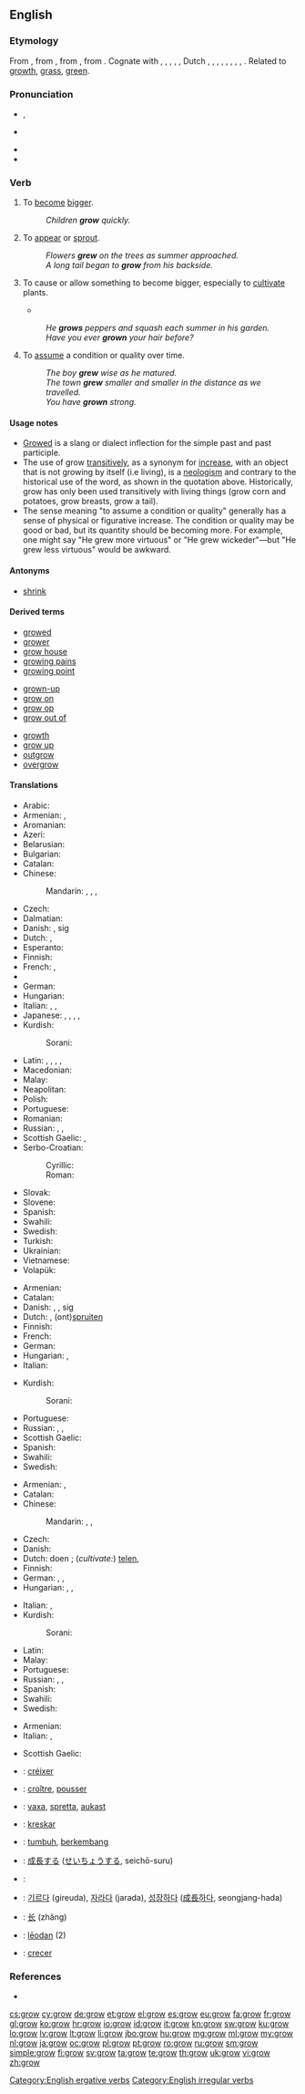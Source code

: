 ==English==

===Etymology===
From {{etyl|enm}} {{term|growen|lang=enm}}, from {{etyl|ang}} {{term|growan|grōwan|to grow, increase, flourish, germinate|lang=ang}}, from {{etyl|gem-pro|en}} {{recons|grōaną||to grow, grow green|lang=gem-pro}}, from {{etyl|ine-pro|en}} {{recons|gʰreH₁-||to grow, become green|lang=ine-pro}}. 
{{rel-top|cognates}}
Cognate with {{etyl|sco|-}} {{term|grow|lang=sco}}, {{term|grew||to grow|lang=sco}}, {{etyl|frr|-}} {{term|grojen|lang=frr}}, {{term|growen||to grow|lang=frr}}, {{etyl|fy|-}} {{term|groeie||to grow|lang=fy}}, Dutch {{term|groeien||to grow|lang=nl}}, {{etyl|gmh|-}} {{term|grüejen||to grow, grow green|lang=gmh}}, {{etyl|da|-}} {{term|gro||to grow|lang=da}}, {{etyl|no|-}} {{term|gro||to grow|lang=no}}, {{etyl|sv|-}} {{term|gro||to germinate, grow, sprout|lang=sv}}, {{etyl|is|-}} {{term|gróa||to grow|lang=is}}, {{etyl|la|-}} {{term|herba||plant, herb, weed|lang=la}}, {{etyl|sv|-}} {{term|gröda||crop|lang=sv}}, {{etyl|frr|-}} {{term|greyde||growth, pasture|lang=frr}}. Related to [[growth]], [[grass]], [[green]].
{{rel-bottom}}

===Pronunciation===
* {{a|UK}} {{IPA|/ɡɹəʊ/}}, {{X-SAMPA|/gr@U/}}
* {{a|US}} {{IPA|/ɡɹoʊ/}}
* {{audio|en-us-grow.ogg|Audio (US)}}
* {{rhymes|əʊ}}

===Verb===
{{en-verb|grows|growing|grew|grown}}

# {{ergative}} To [[become]] [[bigger]].
#: ''Children '''grow''' quickly.''
# {{intransitive}} To [[appear]] or [[sprout]].
#: ''Flowers '''grew''' on the trees as summer approached.''
#: ''A long tail began to '''grow''' from his backside.''
# {{transitive}} To cause or allow something to become bigger, especially to [[cultivate]] plants.
#* {{quote-news
|year=2011
|date=March 01
|author=Peter Roff
|title=Another Foolish Move By Congress
|work=Fox News
|url=http://www.foxnews.com/opinion/2011/03/01/foolish-congress/
|passage=''The Bush administration – which sought to '''grow''' the number of fisheries managed under a program known as “catch shares”...''}}
#: ''He '''grows''' peppers and squash each summer in his garden.''
#: ''Have you ever '''grown''' your hair before?''
# {{copulative}} To [[assume]] a condition or quality over time.
#: ''The boy '''grew''' wise as he matured.''
#: ''The town '''grew''' smaller and smaller in the distance as we travelled.''
#: ''You have '''grown''' strong.''

====Usage notes====
* [[growed|Growed]] is a slang or dialect inflection for the simple past and past participle.
* The use of grow [[transitive]]ly, as a synonym for [[increase]], with an object that is not growing by itself (i.e  living), is a [[neologism]] and contrary to the historical use of the word, as shown in the quotation above. Historically, grow has only been used transitively with living things (grow corn and potatoes, grow breasts, grow a tail).
* The sense meaning "to assume a condition or quality" generally has a sense of physical or figurative increase. The condition or quality may be good or bad, but its quantity should be becoming more. For example, one might say "He grew more virtuous" or "He grew wickeder"&mdash;but "He grew less virtuous" would be awkward.

====Antonyms====
* [[shrink]]

====Derived terms====
{{rel-top3|Terms derived from ''grow''}}
* [[growed]]
* [[grower]]
* [[grow house]]
* [[growing pains]]
* [[growing point]]
{{rel-mid3}}
* [[grown-up]]
* [[grow on]]
* [[grow op]]
* [[grow out of]]
{{rel-mid3}}
* [[growth]] {{pos_n}}
* [[grow up]]
* [[outgrow]]
* [[overgrow]]
{{rel-bottom}}

====Translations====
{{trans-top|(''intransitive'') to become bigger}}
* Arabic: {{t-|ar|نمى|tr=namaa}}
* Armenian: {{t-|hy|մեծանալ|tr=meçanal}},  {{t+|hy|աճել|tr=ač̣el}}
* Aromanian: {{t-|rup|crescu}}
* Azeri: {{t-|az|böyümək}}
* Belarusian: {{t|be|расці|tr=rascí|sc=Cyrl}}
* Bulgarian: {{t|bg|раста|tr=rastá|sc=Cyrl}}
* Catalan: {{t+|ca|créixer}}
* Chinese:
*: Mandarin: {{t-|cmn|生長|sc=Hans}},  {{t|cmn|生长|tr=shēngzhǎng|sc=Hans}},  {{t-|cmn|長|sc=Hans}},  {{t-|cmn|长|tr=zhǎng|sc=Hans}}
* Czech: {{t+|cs|růst}}
* Dalmatian: {{tø|dlm|craskro}}
* Danish: {{t+|da|vokse}}, {{t-|da|udvikle}} sig
* Dutch: {{t+|nl|groeien}}, {{t+|nl|wassen}}
* Esperanto: {{t-|eo|kreski}}
* Finnish: {{t+|fi|kasvaa}}
* French: {{t+|fr|grandir}}, {{t+|fr|croître}}
* {{trreq|Georgian}}
* German: {{t+|de|wachsen}}
* Hungarian: {{t+|hu|nő}}
* Italian: {{t+|it|crescere}}, {{t-|it|ingrossarsi}}, {{t+|it|svilupparsi}}
* Japanese: {{t-|ja|成長する|tr=seichō-suru}},  {{t-|ja|生長する|tr=seichō-suru}},  {{t-|ja|育つ|tr=sodatsu}},  {{t-|ja|生える|tr=haeru}},  {{t-|ja|増大する|tr=sōdai-suru}}
* Kurdish:
*: Sorani: {{t-|ku|گه‌وره‌بوون|tr=gawra boon|sc=ku-Arab}}
{{trans-mid}}
* Latin: {{t+|la|cresco}}, {{t-|la|alesco}}, {{t+|la|alo}}, {{t-|la|adolesco}}, {{t-|la|grandesco}}
* Macedonian: {{t|mk|расте|tr=ráste|sc=Cyrl}}
* Malay: {{t-|ms|tumbuh}}
* Neapolitan: {{tø|nap|cresce}}
* Polish: {{t+|pl|rosnąć}}
* Portuguese: {{t+|pt|crescer}}
* Romanian: {{t+|ro|crește}}
* Russian: {{t+|ru|расти|tr=rastí}} {{impf}}, {{t+|ru|вырастать|tr=varastát'}} {{impf}}, {{t+|ru|вырасти|tr=výrasti}} {{pf.}}
* Scottish Gaelic: {{t-|gd|fàs}}, {{t-|gd|cinn}}
* Serbo-Croatian:
*: Cyrillic: {{t|sh|расти|alt=ра̑сти}}
*: Roman: {{t|sh|rasti|alt=rȃsti}}
* Slovak: {{t|sk|rásť}}
* Slovene: {{t|sl|rasti}}
* Spanish: {{t+|es|crecer}}
* Swahili: {{t+|sw|kukuza}}
* Swedish: {{t+|sv|växa}}
* Turkish: {{t+|tr|büyümek}}
* Ukrainian: {{t|uk|рости|tr=rostý|sc=Cyrl}}
* Vietnamese: {{t+|vi|trưởng thành}}
* Volapük: {{t+|vo|glofön}}
{{trans-bottom}}

{{trans-top|(''intransitive'') to appear or sprout}}
* Armenian: {{t+|hy|աճել|tr=ač̣el}}
* Catalan: {{t+|ca|créixer}}
* Danish: {{t+|da|vokse}}, {{t-|da|gro}}, {{t-|da|udvikle}} sig
* Dutch: {{t+|nl|groeien}}, (ont)[[spruiten]]
* Finnish: {{t+|fi|kasvaa}}
* French: {{t+|fr|pousser}}
* German: {{t+|de|wachsen}}
* Hungarian: {{t+|hu|nő}}, {{t+|hu|növekszik}}
* Italian: {{t+|it|spuntare}}
{{trans-mid}}
* Kurdish:
*: Sorani: {{t-|ku|ده‌رچوون|tr=darchoon|sc=ku-Arab}}
* Portuguese: {{t+|pt|crescer}}
* Russian: {{t+|ru|расти|tr=rastí}} {{impf}}, {{t+|ru|вырастать|tr=varastát'}} {{impf}}, {{t+|ru|вырасти|tr=výrasti}} {{pf.}}
* Scottish Gaelic: {{t-|gd|fàs}}
* Spanish: {{t+|es|crecer}}
* Swahili: {{t+|sw|kukuza}}
* Swedish: {{t+|sv|växa}}
{{trans-bottom}}

{{trans-top|(''transitive'') to cause something to become bigger}}
* Armenian: {{t-|hy|մեծացնել|tr=meçac’nel}},  {{t-|hy|աճեցնել|tr=ač̣ec’nel}}
* Catalan: {{t+|ca|cultivar}}
* Chinese:
*: Mandarin: {{t|cmn|種植|sc=Hani}}, {{t|cmn|种植|tr=[[zhòngzhí]]|sc=Hani}}, {{qualifier|e.g. beard}} {{t|cmn|蓄|tr=xù|sc=Hani}}
* Czech: {{t-|cs|pěstovat}}
* Danish: {{t+|da|dyrke}}
* Dutch: doen {{t+|nl|groeien}}; (''cultivate:'') [[telen]], {{t+|nl|kweken}}
* Finnish: {{t+|fi|kasvattaa}}
* German: {{t+|de|anbauen}}, {{t+|de|ziehen}}, {{t+|de|züchten}}
* Hungarian: {{t+|hu|termel}}, {{t+|hu|termeszt}}, {{t-|hu|növeszt}}
{{trans-mid}}
* Italian: {{t+|it|coltivare}}, {{t+|it|crescere}}
* Kurdish:
*: Sorani: {{t-|ku|ڕواندن|tr=RwAndin|sc=ku-Arab}}
* Latin: {{t-|la|grandesco}}
* Malay: {{t-|ms|besarkan}}
* Portuguese: {{t+|pt|cultivar}}
* Russian: {{t+|ru|растить|tr=rastít'}} {{impf}}, {{t+|ru|выращивать|tr=varáščivat'}} {{impf}}, {{t+|ru|вырастить|tr=výrastit'}} {{pf.}}
* Spanish: {{t+|es|cultivar}}
* Swahili: {{t+|sw|kukuza}}
* Swedish: {{t+|sv|odla}}
{{trans-bottom}}
{{trans-top|to assume a condition or quality }}
* Armenian: {{t-|hy|դառնալ|tr=daṙnal}}
* Italian: {{t+|it|diventare}}, {{t+|it|apparire}}
{{trans-mid}}
* Scottish Gaelic: {{t-|gd|fàs}}
{{trans-bottom}}
{{checktrans-top}}
* {{ttbc|ca}}: [[créixer]]
* {{ttbc|fr}}: [[croître]], [[pousser]]
* {{ttbc|is}}: [[vaxa]], [[spretta]], [[aukast]]
* {{ttbc|io}}: [[kreskar]]
* {{ttbc|id}}: [[tumbuh]], [[kembang|berkembang]]
* {{ttbc|ja}}: [[成長]]する ([[せいちょう]]する, seichō-suru)
* {{ttbc|roa-jer}}: {{tø|roa-jer|craître}}
* {{ttbc|ko}}: [[기르다]] (gireuda), [[자라다]] (jarada), [[성장하다]] ([[成長]]하다, seongjang-hada)
* {{ttbc|cmn}}: [[长]] (zhăng)
* {{ttbc|ang}}: [[leodan|lēodan]] (2)
* {{ttbc|es}}: [[crecer]]
{{trans-bottom}}

===References===
* {{R:OneLook}}

[[Category:English ergative verbs]]
[[Category:English irregular verbs]]

[[cs:grow]]
[[cy:grow]]
[[de:grow]]
[[et:grow]]
[[el:grow]]
[[es:grow]]
[[eu:grow]]
[[fa:grow]]
[[fr:grow]]
[[gl:grow]]
[[ko:grow]]
[[hr:grow]]
[[io:grow]]
[[id:grow]]
[[it:grow]]
[[kn:grow]]
[[sw:grow]]
[[ku:grow]]
[[lo:grow]]
[[lv:grow]]
[[lt:grow]]
[[li:grow]]
[[jbo:grow]]
[[hu:grow]]
[[mg:grow]]
[[ml:grow]]
[[my:grow]]
[[nl:grow]]
[[ja:grow]]
[[oc:grow]]
[[pl:grow]]
[[pt:grow]]
[[ro:grow]]
[[ru:grow]]
[[sm:grow]]
[[simple:grow]]
[[fi:grow]]
[[sv:grow]]
[[ta:grow]]
[[te:grow]]
[[th:grow]]
[[uk:grow]]
[[vi:grow]]
[[zh:grow]]